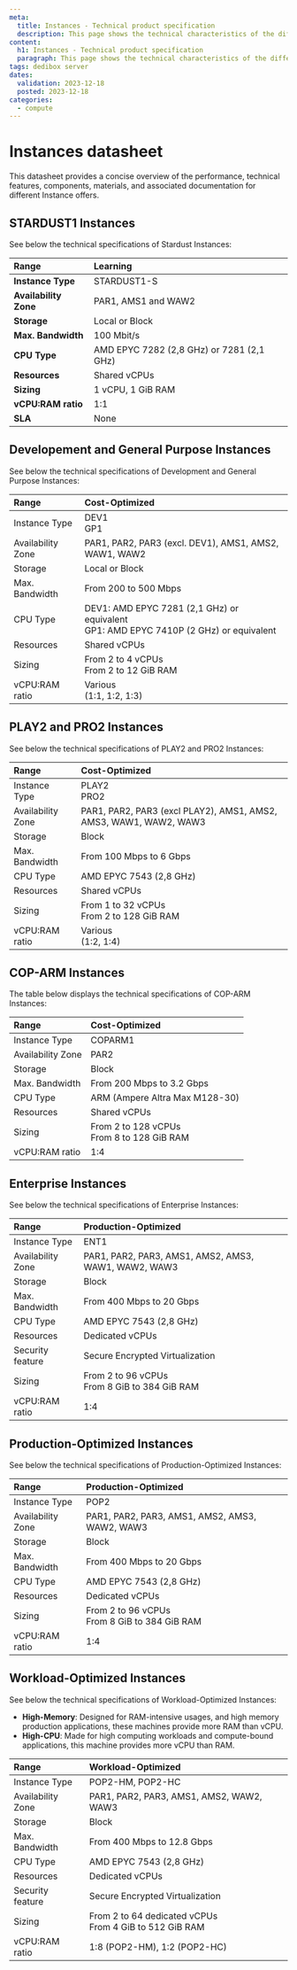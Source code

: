 ```yaml
---
meta:
  title: Instances - Technical product specification
  description: This page shows the technical characteristics of the different Instance offers.
content:
  h1: Instances - Technical product specification
  paragraph: This page shows the technical characteristics of the different Instance offers.
tags: dedibox server
dates:
  validation: 2023-12-18
  posted: 2023-12-18
categories:
  - compute
---
```


# Instances datasheet
This datasheet provides a concise overview of the performance, technical features, components, materials, and associated documentation for different Instance offers.
<Concept>

## STARDUST1 Instances

 See below the technical specifications of Stardust Instances:

| **Range**            	  | Learning                                	|
|:------------------------|:------------------------------------------|
| **Instance Type**     	| STARDUST1-S                             	|
| **Availability Zone** 	| PAR1, AMS1 and WAW2                     	|
| **Storage**           	| Local or Block          	                |
| **Max. Bandwidth**     	| 100 Mbit/s              	                |
| **CPU Type**          	| AMD EPYC 7282 (2,8 GHz) or 7281 (2,1 GHz)	|
| **Resources**         	| Shared vCPUs                            	|
| **Sizing**          	    | 1 vCPU, 1 GiB RAM                         |
| **vCPU:RAM ratio**    	| 1:1                     	                |
| **SLA**               	| None                    	                |

</Concept>

<Concept>

## Developement and General Purpose Instances

See below the technical specifications of Development and General Purpose Instances:

| Range                         	| Cost-Optimized                                                              	|
|:--------------------------------|:------------------------------------------------------------------------------|
| Instance Type   	              | DEV1 <br /> GP1                                                      	        |
| Availability Zone   	          | PAR1, PAR2, PAR3 (excl. DEV1), AMS1, AMS2, WAW1, WAW2                         |
| Storage   	                    | Local or Block                                                                |
| Max. Bandwidth   	              | From 200 to 500 Mbps                                                          |
| CPU Type   	                    | DEV1: AMD EPYC 7281 (2,1 GHz) or equivalent<br />GP1: AMD EPYC 7410P (2 GHz) or equivalent|
| Resources   	                  | Shared vCPUs                                                                  |
| Sizing   	                      | From 2 to 4 vCPUs <br />From 2 to 12 GiB RAM                                   |
| vCPU:RAM ratio                  | Various<br />(1:1, 1:2, 1:3)                                                  |

</Concept>

<Concept>

## PLAY2 and PRO2 Instances

See below the technical specifications of PLAY2 and PRO2 Instances:

| Range                         	| Cost-Optimized                                                              	|
|:--------------------------------|:------------------------------------------------------------------------------|
| Instance Type   	              | PLAY2 <br /> PRO2                                                    	        |
| Availability Zone   	          | PAR1, PAR2, PAR3 (excl PLAY2), AMS1, AMS2, AMS3, WAW1, WAW2, WAW3             |
| Storage   	                    | Block                                                                         |
| Max. Bandwidth   	              | From 100 Mbps  to 6 Gbps                                                      |
| CPU Type   	                    | AMD EPYC 7543 (2,8 GHz)                                                       |
| Resources   	                  | Shared vCPUs                                                                  |
| Sizing   	                      | From 1 to 32 vCPUs <br />From 2 to 128 GiB RAM                                |
| vCPU:RAM ratio                  | Various<br />(1:2, 1:4)                                                       |

</Concept>

<Concept>

## COP-ARM Instances

The table below displays the technical specifications of COP-ARM Instances:

| Range                         	| Cost-Optimized                                                              	|
|:--------------------------------|:------------------------------------------------------------------------------|
| Instance Type   	              | COPARM1                                                             	        |
| Availability Zone   	          | PAR2                                                                          |
| Storage   	                    | Block                                                                         |
| Max. Bandwidth   	              | From 200 Mbps to 3.2 Gbps                                                     |
| CPU Type   	                    | ARM (Ampere Altra Max M128-30)                                                |
| Resources   	                  | Shared vCPUs                                                                  |
| Sizing   	                      | From 2 to 128 vCPUs <br />From 8 to 128 GiB RAM                               |
| vCPU:RAM ratio                  | 1:4                                                                           |

</Concept>

<Concept>

## Enterprise Instances

See below the technical specifications of Enterprise Instances:

| Range                         	| Production-Optimized                                                          |
|:--------------------------------|:------------------------------------------------------------------------------|
| Instance Type   	              | ENT1                                                                	        |
| Availability Zone   	          | PAR1, PAR2, PAR3, AMS1, AMS2, AMS3, WAW1, WAW2, WAW3                          |
| Storage   	                    | Block                                                                         |
| Max. Bandwidth   	              | From 400 Mbps to 20 Gbps                                                      |
| CPU Type   	                    | AMD EPYC 7543 (2,8 GHz)                                                       |
| Resources   	                  | Dedicated vCPUs                                                               |
| Security feature                | Secure Encrypted Virtualization                                               |
| Sizing   	                      | From 2 to 96 vCPUs  <br /> From 8 GiB to 384 GiB RAM                          |
| vCPU:RAM ratio                  | 1:4                                                                           |

</Concept>

<Concept>

## Production-Optimized Instances

See below the technical specifications of Production-Optimized Instances:

| Range                         	| Production-Optimized                                                          |
|:--------------------------------|:------------------------------------------------------------------------------|
| Instance Type   	              | POP2                                                                	        |
| Availability Zone   	          | PAR1, PAR2, PAR3, AMS1, AMS2, AMS3, WAW2, WAW3                                |
| Storage   	                    | Block                                                                         |
| Max. Bandwidth   	              | From 400 Mbps to 20 Gbps                                                      |
| CPU Type   	                    | AMD EPYC 7543 (2,8 GHz)                                                       |
| Resources   	                  | Dedicated vCPUs                                                               |
| Sizing   	                      | From 2 to 96 vCPUs  <br /> From 8 GiB to 384 GiB RAM                          |
| vCPU:RAM ratio                  | 1:4                                                                           |

</Concept>

<Concept>

## Workload-Optimized Instances

See below the technical specifications of Workload-Optimized Instances:

* **High-Memory**: Designed for RAM-intensive usages, and high memory production applications, these machines provide more RAM than vCPU.
* **High-CPU**: Made for high computing workloads and compute-bound applications, this machine provides more vCPU than RAM.

| Range                         	| Workload-Optimized                                                            |
|:--------------------------------|:------------------------------------------------------------------------------|
| Instance Type   	              | POP2-HM, POP2-HC                                                      	      |
| Availability Zone   	          | PAR1, PAR2, PAR3, AMS1, AMS2, WAW2, WAW3                                      |
| Storage   	                    | Block                                                                         |
| Max. Bandwidth   	              | From 400 Mbps to 12.8 Gbps                                                    |
| CPU Type   	                    | AMD EPYC 7543 (2,8 GHz)                                                       |
| Resources   	                  | Dedicated vCPUs                                                               |
| Security feature                | Secure Encrypted Virtualization                                               |
| Sizing   	                      | From 2 to 64 dedicated vCPUs <br /> From 4 GiB to 512 GiB RAM                 |
| vCPU:RAM ratio                  | 1:8 (POP2-HM), 1:2 (POP2-HC)                                                  |

</Concept>